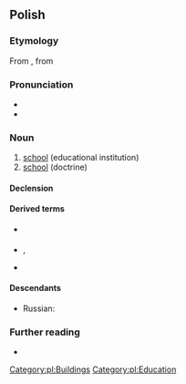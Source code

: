 {{also|szkołą}}
==Polish==
{{wikipedia|dab=szkoła|lang=pl|szkoła (oświata)}}

===Etymology===
From {{etyl|la|pl}} {{m|la|schola}}, from {{etyl|grc|pl}} {{m|grc|σχολή}}

===Pronunciation===
* {{audio|Pl-szkoła.ogg|audio|lang=pl}}
* {{pl-IPA}}

===Noun===
{{pl-noun|f|dim=szkółka}}

# [[school]] (educational institution)
# [[school]] (doctrine)

====Declension====
{{pl-decl-noun-f|szko|ł|genp=szkół}}

====Derived terms====
* {{qualifier|verb}} {{l|pl|szkolić}}
* {{qualifier|noun}} {{l|pl|szkolnictwo}}, {{l|pl|szkolenie}}
* {{qualifier|adjective}} {{l|pl|szkolny}}

====Descendants====
* Russian: {{l|ru|школа}}

===Further reading===
* {{R:PWN}}

[[Category:pl:Buildings]]
[[Category:pl:Education]]